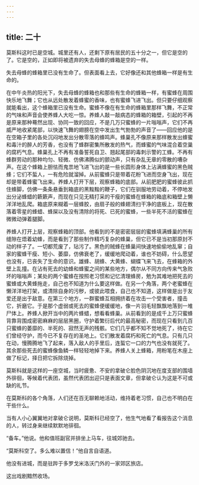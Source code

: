 ```yaml
---
---
---
```

title: 二十
---



莫斯科这时已是空城。城里还有人，还剩下原有居民的五十分之一，但它是空的了。它是空的，正如即将被遗弃的失去母蜂的蜂箱是空的一样。

失去母蜂的蜂箱里已没有生命了。但表面看上去，它好像还和其他蜂箱一样是有生命的。

在中午炎热的阳光下，失去母蜂的蜂箱也和那些有生命的蜂箱一样，有蜜蜂在周围快乐地飞舞；它也从远处散发着蜂蜜的香味，也有蜜蜂飞进飞出。但只要仔细观察就能看出，这个蜂箱里已没有生命。蜜蜂不像在有生命的蜂箱里那样飞舞，不正常的气味和声音会使养蜂人大吃一惊。养蜂人敲一敲病态的蜂箱的箱壁，引起的不再是原来那种蓦然出现、协同一致的回应，不是几万只蜜蜂的一片嗡嗡声，它们不再威严地收紧尾部，以快速飞舞的翅膀在空中发出生气勃勃的声音了——回应他的是在空箱子里的各处沉闷地发出分散零落的蜂鸣声。蜂巢孔不像原来那样散发出蜂蜜和毒汁的醉人的芳香，也没有了蜂群密集所散发的热气，而蜂蜜的气味混合着空巢的腐朽气息。蜂巢孔上不再有准备誓死自卫、翘起尾部的毒刺示警的工蜂。不再有蜂群劳动的那种均匀、轻微、仿佛沸腾似的颤动声，只有杂乱无章的零散的嘈杂声。在这个蜂箱上胆怯而鬼祟地飞进飞出的是一些长圆形身体上沾满蜂蜜的黑色贼蜂；它们不蜇人，一有危险就溜掉。从前蜜蜂只是带着花粉飞进而空身飞出，现在却是带着蜂蜜飞出来。养蜂人打开下层，观察蜂箱的底部。从前肥肥的蜜蜂彼此抓住蜂脚，仿佛一条条悬垂到箱底的黑黢黢的鞭子，它们在驯服地劳动着，不停地发出分泌蜂蜡的簌簌声，而现在只见无精打采的干瘦的蜜蜂在蜂箱的箱底和箱壁上懒洋洋地乱爬。箱底原来糊着一层蜂胶，由扇子般的蜂翅清扫干净的底板上，现在散落着零星的蜂蜡、蜂屎以及没有清除的将死、已死的蜜蜂，一些半死不活的蜜蜂在微微动弹着腿脚。

养蜂人打开上层，观察蜂箱的顶部。他看到的不是密密层层的蜜蜂填满蜂巢的所有缝隙在焐着幼蜂，而是看到了那些制作精巧复杂的蜂巢，但它已不是当初那原封不动的样子了。一切都荒废了，玷污了。黑色的贼蜂在蜂巢间快速地偷偷地乱窜；自家的蜜蜂干瘦、短小、萎靡，仿佛衰老了，缓缓地爬动着，谁也不妨碍，什么愿望也没有，已丧失了生命的意识。雄蜂、胡蜂、大黄蜂、蝴蝶飞来飞去，在蜂箱的外壁上乱撞。在沾有死去的幼蜂和蜂蜜之间的某些地方，偶尔从不同方向传来气急败坏的嗡嗡声；某处的两个蜜蜂在按照老习惯和记忆清理蜂房，勉为其难地把死去的蜜蜂或大黄蜂拖走，自己也不知道为什么要这样做。在另一个角落，两个老蜜蜂在懒洋洋地打架，或清除自身的污秽，或彼此喂食，自己也不知道，这样做是出于友爱还是出于敌意。在第三个地方，一群蜜蜂互相拥挤着在攻击一个受害者，撞击它，折磨它。于是那个虚弱或死去的蜜蜂便缓缓地，像一片羽毛轻飘飘地落到一堆尸体上。养蜂人掀开当中的两片蜂蜡，想看看蜂巢。从前看到的是成千上万只蜜蜂背靠背围成密密麻麻的层层黑圈，守护着繁衍后代的最高秘密，而现在只看到几百只蜜蜂的萎靡的、半死的、寂然无声的残骸。它们几乎都不知不觉地死了，待在它们曾经守护，而今已不复存在的圣地上。它们散发着腐朽和死亡的气息。只有几只在动，慢腾腾地飞了起来，落入敌人的手里后，连蜇它一口的力气也没有就死了。其余那些死去的蜜蜂像鱼鳞一样轻轻地掉下来。养蜂人关上蜂箱，用粉笔在木座上做了标记，择日把它拆除烧掉。

莫斯科就是这样的一座空城，当时疲惫、不安的拿破仑脸色阴沉地在度支部的围墙外徘徊，等候着代表团，虽然代表团出迎只是表面文章，但拿破仑认为这是不可或缺的礼节。

在莫斯科的各个角落，人们还在百无聊赖地活动，维持着老习惯，自己也不明白在干些什么。

当有人小心翼翼地对拿破仑说明，莫斯科已经空了，他生气地看了看报告这个消息的人，转过身来继续默默地徘徊。

“备车。”他说。他和值班副官并排坐上马车，往城郊驰去。

“莫斯科空了。多么难以置信！”他自言自语道。

他没有进城，而是驻跸于多罗戈米洛沃门外的一家郊区旅店。

这出戏剧黯然收场。